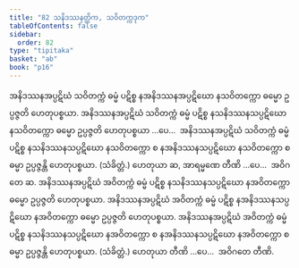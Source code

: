 ```yaml
---
title: "82 သနိဒဿနတ္တိက, သဝိတက္ကဒုက"
tableOfContents: false
sidebar:
  order: 82
type: "tipitaka"
basket: "ab"
book: "p16"
---
```



<DynamicBreadcrumb />

<Division number="132" book="p16" e="ch" v="40" p="284">

<Paragraph number="318" book="p16">
အနိဒဿနအပ္ပဋိဃံ သဝိတက္ကံ ဓမ္မံ ပဋိစ္စ နအနိဒဿနအပ္ပဋိဃော နသဝိတက္ကော ဓမ္မော ဥပ္ပဇ္ဇတိ ဟေတုပစ္စယာ. အနိဒဿနအပ္ပဋိဃံ သဝိတက္ကံ ဓမ္မံ ပဋိစ္စ နသနိဒဿနသပ္ပဋိဃော နသဝိတက္ကော ဓမ္မော ဥပ္ပဇ္ဇတိ ဟေတုပစ္စယာ …ပေ…  အနိဒဿနအပ္ပဋိဃံ သဝိတက္ကံ ဓမ္မံ ပဋိစ္စ နသနိဒဿနသပ္ပဋိဃော နသဝိတက္ကော စ နအနိဒဿနသပ္ပဋိဃော နသဝိတက္ကော စ ဓမ္မာ ဥပ္ပဇ္ဇန္တိ ဟေတုပစ္စယာ. (သံခိတ္တံ.)
</Paragraph>

<Paragraph number="319" book="p16">
ဟေတုယာ ဆ, အာရမ္မဏေ တီဏိ …ပေ…  အဝိဂတေ ဆ.
</Paragraph>

</Division>
<Division number="133" book="p16" e="ch" v="40" p="284">

<Paragraph number="320" book="p16">
အနိဒဿနအပ္ပဋိဃံ အဝိတက္ကံ ဓမ္မံ ပဋိစ္စ နသနိဒဿနသပ္ပဋိဃော နအဝိတက္ကော ဓမ္မော ဥပ္ပဇ္ဇတိ ဟေတုပစ္စယာ. အနိဒဿနအပ္ပဋိဃံ အဝိတက္ကံ ဓမ္မံ ပဋိစ္စ နအနိဒဿနသပ္ပဋိဃော နအဝိတက္ကော ဓမ္မော ဥပ္ပဇ္ဇတိ ဟေတုပစ္စယာ. အနိဒဿနအပ္ပဋိဃံ အဝိတက္ကံ ဓမ္မံ ပဋိစ္စ နသနိဒဿနသပ္ပဋိဃော နအဝိတက္ကော စ နအနိဒဿနသပ္ပဋိဃော နအဝိတက္ကော စ ဓမ္မာ ဥပ္ပဇ္ဇန္တိ ဟေတုပစ္စယာ. (သံခိတ္တံ.)
</Paragraph>

<Paragraph number="321" book="p16">
ဟေတုယာ တီဏိ …ပေ…  အဝိဂတေ တီဏိ.
</Paragraph>
</Division>